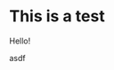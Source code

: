 
# This is a test

<component2
  prop1="Test 1"
  prop2="Test 2"
/>

Hello!

<component1
  prop1="Test 3"
  prop2="Test 4"
/>

asdf



